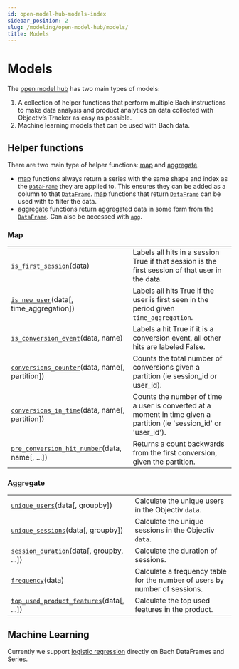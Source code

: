 ```yaml
---
id: open-model-hub-models-index
sidebar_position: 2
slug: /modeling/open-model-hub/models/
title: Models
---
```


# Models

The [open model hub](/modeling/open-model-hub/index.mdx#open-model-hub) has two main types of models:
1. A collection of helper functions that perform multiple Bach instructions to make data analysis and
product analytics on data collected with Objectiv’s Tracker as easy as possible.
2. Machine learning models that can be used with Bach data.

## Helper functions

There are two main type of helper functions:
[map](/modeling/open-model-hub/models/Map/index.mdx#models-reference-mapping) and [aggregate](/modeling/open-model-hub/models/Aggregate/index.mdx#models-reference-aggregation).

* [map](/modeling/open-model-hub/models/Map/index.mdx#models-reference-mapping) functions always return a series with the same shape and index as the
[`DataFrame`](/modeling/bach/api-reference/DataFrame/bach.DataFrame.mdx) they are applied to. This ensures they can be added as a column to that
[`DataFrame`](/modeling/bach/api-reference/DataFrame/bach.DataFrame.mdx). [map](/modeling/open-model-hub/models/Map/index.mdx#models-reference-mapping) functions that return
[`DataFrame`](/modeling/bach/api-reference/Series/Boolean/index.mdx#bach.SeriesBoolean) can be used with to filter the data.
* [aggregate](/modeling/open-model-hub/models/Aggregate/index.mdx#models-reference-aggregation) functions return aggregated data in some form from the
[`DataFrame`](/modeling/bach/api-reference/DataFrame/bach.DataFrame.mdx). Can also be accessed with [`agg`](/modeling/open-model-hub/api-reference/ModelHub/modelhub.ModelHub.agg.mdx).

### Map

<div className="table-autosummary">

|                                                   |                                                                                                                                                                                                                        |
| ------------------------------------------------- | --------------------------------------------------------------------------------------------------------------------------------------------------------------------------------------------------------------------- |
| [`is_first_session`](/modeling/open-model-hub/models/Map/modelhub.Map.is_first_session.mdx)(data)                            | Labels all hits in a session True if that session is the first session of that user in the data.                                                                                                                       |
| [`is_new_user`](/modeling/open-model-hub/models/Map/modelhub.Map.is_new_user.mdx)(data[, time_aggregation])             | Labels all hits True if the user is first seen in the period given `time_aggregation`.                                                                                                                                   |
| [`is_conversion_event`](/modeling/open-model-hub/models/Map/modelhub.Map.is_conversion_event.mdx)(data, name)                   | Labels a hit True if it is a conversion event, all other hits are labeled False.                                                                                                                                       |
| [`conversions_counter`](/modeling/open-model-hub/models/Map/modelhub.Map.conversions_counter.mdx)(data, name[, partition])      | Counts the total number of conversions given a partition (ie session_id or user_id).                                                                                                                                   |
| [`conversions_in_time`](/modeling/open-model-hub/models/Map/modelhub.Map.conversions_in_time.mdx)(data, name[, partition])      | Counts the number of time a user is converted at a moment in time given a partition (ie 'session_id' or 'user_id').                                                                                                    |
| [`pre_conversion_hit_number`](/modeling/open-model-hub/models/Map/modelhub.Map.pre_conversion_hit_number.mdx)(data, name[, ...])      | Returns a count backwards from the first conversion, given the partition.                                                                                                                                              |


</div>

### Aggregate

<div className="table-autosummary">

|                                                   |                                                                                                                                                                                                                        |
| ------------------------------------------------- | --------------------------------------------------------------------------------------------------------------------------------------------------------------------------------------------------------------------- |
| [`unique_users`](/modeling/open-model-hub/models/Aggregate/modelhub.Aggregate.unique_users.mdx)(data[, groupby])                     | Calculate the unique users in the Objectiv `data`.                                                                                                                                                                       |
| [`unique_sessions`](/modeling/open-model-hub/models/Aggregate/modelhub.Aggregate.unique_sessions.mdx)(data[, groupby])                  | Calculate the unique sessions in the Objectiv `data`.                                                                                                                                                                    |
| [`session_duration`](/modeling/open-model-hub/models/Aggregate/modelhub.Aggregate.session_duration.mdx)(data[, groupby, ...])            | Calculate the duration of sessions.                                                                                                                                                                                    |
| [`frequency`](/modeling/open-model-hub/models/Aggregate/modelhub.Aggregate.frequency.mdx)(data)                                   | Calculate a frequency table for the number of users by number of sessions.                                                                                                                                             |
| [`top_used_product_features`](/modeling/open-model-hub/models/Aggregate/modelhub.Aggregate.top_used_product_features.mdx)(data[, ...])            | Calculate the top used features in the product.                                                                                                                                                                        |


</div>

## Machine Learning

Currently we support  [logistic regression](/modeling/open-model-hub/api-reference/ModelHub/LogisticRegression/index.mdx#modelhub-reference-logistic-regression) directly on Bach DataFrames and Series.
